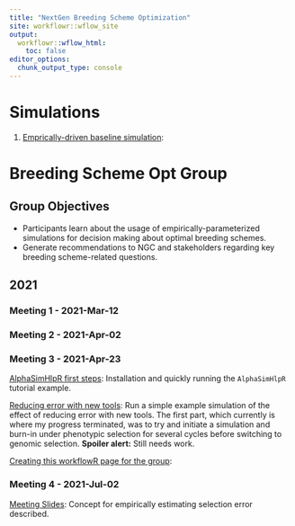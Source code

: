 ```yaml
---
title: "NextGen Breeding Scheme Optimization"
site: workflowr::wflow_site
output:
  workflowr::wflow_html:
    toc: false
editor_options:
  chunk_output_type: console
---
```


# Simulations

1. [Emprically-driven baseline simulation](baselineSim.html): 


# Breeding Scheme Opt Group

## Group Objectives

- Participants learn about the usage of empirically-parameterized simulations for decision making about optimal breeding schemes.
- Generate recommendations to NGC and stakeholders regarding key breeding scheme-related questions.


## 2021 

### Meeting 1 - 2021-Mar-12

### Meeting 2 - 2021-Apr-02

### Meeting 3 - 2021-Apr-23

[AlphaSimHlpR first steps](AlphaSimHlpR_firstSteps.html): Installation and quickly running the `AlphaSimHlpR` tutorial example.

[Reducing error with new tools](example-simulation-reducing-error-with-new-tools.html): Run a simple example simulation of the effect of reducing error with new tools. The first part, which currently is where my progress terminated, was to try and initiate a simulation and burn-in under phenotypic selection for several cycles before switching to genomic selection. **Spoiler alert:** Still needs work.

[Creating this workflowR page for the group](workflowr_workflow.html):

### Meeting 4 - 2021-Jul-02

[Meeting Slides](https://docs.google.com/open?id=1xbRIlOKXtD3ApsLFrseo_nEbWqOcmuE6tWYjM10iYG8): Concept for empirically estimating selection error described.

